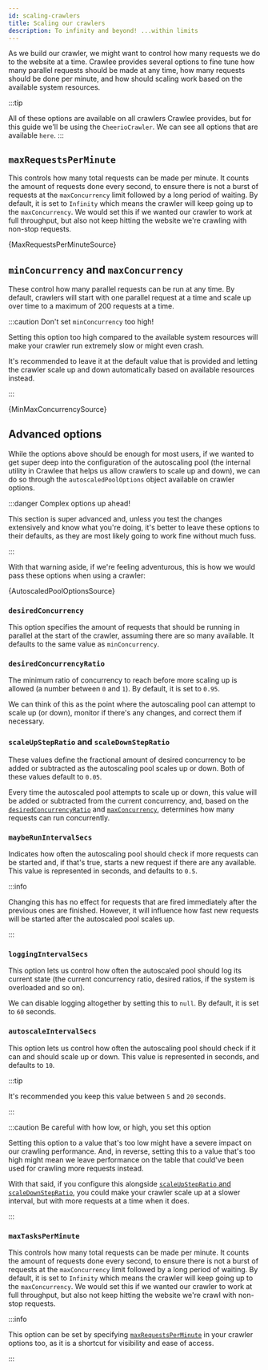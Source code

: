 ```yaml
---
id: scaling-crawlers
title: Scaling our crawlers
description: To infinity and beyond! ...within limits
---
```





As we build our crawler, we might want to control how many requests we do to the website at a time. Crawlee provides several options to fine tune how many parallel requests should be made at any time, how many requests should be done per minute, and how should scaling work based on the available system resources.

:::tip

All of these options are available on all crawlers Crawlee provides, but for this guide we'll be using the <ApiLink to="cheerio-crawler/class/CheerioCrawler">`CheerioCrawler`</ApiLink>. We can see all options that are available <ApiLink to="cheerio-crawler/interface/CheerioCrawlerOptions">`here`</ApiLink>.
:::

## `maxRequestsPerMinute`

This controls how many total requests can be made per minute. It counts the amount of requests done every second, to ensure there is not a burst of requests at the `maxConcurrency` limit followed by a long period of waiting. By default, it is set to `Infinity` which means the crawler will keep going up to the `maxConcurrency`. We would set this if we wanted our crawler to work at full throughput, but also not keep hitting the website we're crawling with non-stop requests.

<CodeBlock language="js">{MaxRequestsPerMinuteSource}</CodeBlock>

## `minConcurrency` and `maxConcurrency`

These control how many parallel requests can be run at any time. By default, crawlers will start with one parallel request at a time and scale up over time to a maximum of 200 requests at a time.

:::caution Don't set `minConcurrency` too high!

Setting this option too high compared to the available system resources will make your crawler run extremely slow or might even crash.

It's recommended to leave it at the default value that is provided and letting the crawler scale up and down automatically based on available resources instead.

:::

<CodeBlock language="js">{MinMaxConcurrencySource}</CodeBlock>

## Advanced options

While the options above should be enough for most users, if we wanted to get super deep into the configuration of the autoscaling pool (the internal utility in Crawlee that helps us allow crawlers to scale up and down), we can do so through the <ApiLink to="cheerio-crawler/interface/CheerioCrawlerOptions#autoscaledPoolOptions">`autoscaledPoolOptions`</ApiLink> object available on crawler options.

:::danger Complex options up ahead!

This section is super advanced and, unless you test the changes extensively and know what you're doing, it's better to leave these options to their defaults, as they are most likely going to work fine without much fuss.

:::

With that warning aside, if we're feeling adventurous, this is how we would pass these options when using a crawler:

<CodeBlock language="js">{AutoscaledPoolOptionsSource}</CodeBlock>

### `desiredConcurrency`

This option specifies the amount of requests that should be running in parallel at the start of the crawler, assuming there are so many available. It defaults to the same value as `minConcurrency`.

### `desiredConcurrencyRatio`

The minimum ratio of concurrency to reach before more scaling up is allowed (a number between `0` and `1`). By default, it is set to `0.95`.

We can think of this as the point where the autoscaling pool can attempt to scale up (or down), monitor if there's any changes, and correct them if necessary.

### `scaleUpStepRatio` and `scaleDownStepRatio`

These values define the fractional amount of desired concurrency to be added or subtracted as the autoscaling pool scales up or down. Both of these values default to `0.05`.

Every time the autoscaled pool attempts to scale up or down, this value will be added or subtracted from the current concurrency, and, based on the [`desiredConcurrencyRatio`](#desiredconcurrencyratio) and [`maxConcurrency`](#minconcurrency-and-maxconcurrency), determines how many requests can run concurrently.

### `maybeRunIntervalSecs`

Indicates how often the autoscaling pool should check if more requests can be started and, if that's true, starts a new request if there are any available. This value is represented in seconds, and defaults to `0.5`.

:::info

Changing this has no effect for requests that are fired immediately after the previous ones are finished. However, it will influence how fast new requests will be started after the autoscaled pool scales up.

:::

### `loggingIntervalSecs`

This option lets us control how often the autoscaled pool should log its current state (the current concurrency ratio, desired ratios, if the system is overloaded and so on).

We can disable logging altogether by setting this to `null`. By default, it is set to `60` seconds.

### `autoscaleIntervalSecs`

This option lets us control how often the autoscaling pool should check if it can and should scale up or down. This value is represented in seconds, and defaults to `10`.

:::tip

It's recommended you keep this value between `5` and `20` seconds.

:::

:::caution Be careful with how low, or high, you set this option

Setting this option to a value that's too low might have a severe impact on our crawling performance. And, in reverse, setting this to a value that's too high might mean we leave performance on the table that could've been used for crawling more requests instead.

With that said, if you configure this alongside [`scaleUpStepRatio` and `scaleDownStepRatio`](#scaleupstepratio-and-scaledownstepratio), you could make your crawler scale up at a slower interval, but with more requests at a time when it does.

:::

### `maxTasksPerMinute`

This controls how many total requests can be made per minute. It counts the amount of requests done every second, to ensure there is not a burst of requests at the `maxConcurrency` limit followed by a long period of waiting. By default, it is set to `Infinity` which means the crawler will keep going up to the `maxConcurrency`. We would set this if we wanted our crawler to work at full throughput, but also not keep hitting the website we're crawl with non-stop requests.

:::info

This option can be set by specifying [`maxRequestsPerMinute`](#maxrequestsperminute) in your crawler options too, as it is a shortcut for visibility and ease of access.

:::
